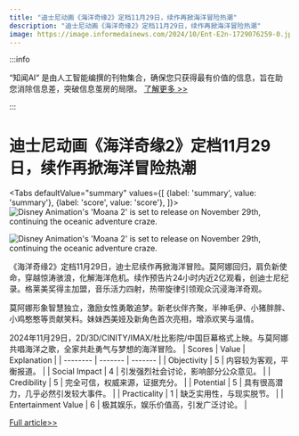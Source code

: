 ```yaml
---
title: "迪士尼动画《海洋奇缘2》定档11月29日，续作再掀海洋冒险热潮"
description: "迪士尼动画《海洋奇缘2》定档11月29日，续作再掀海洋冒险热潮"
image: https://image.informedainews.com/2024/10/Ent-E2n-1729076259-0.jpg
---
```



:::info

“知闻AI“ 是由人工智能编撰的刊物集合，确保您只获得最有价值的信息，旨在助您消除信息差，突破信息茧房的局限。  [了解更多 >>](/)

:::

# 迪士尼动画《海洋奇缘2》定档11月29日，续作再掀海洋冒险热潮


<Tabs
	defaultValue="summary"
	values={[
	{label: 'summary', value: 'summary'},
	{label: 'score', value: 'score'},
]}>
<TabItem value="summary">
<img
  src="https://image.informedainews.com/2024/10/Ent-E2n-1729076259-0.jpg"
  alt="Disney Animation's 'Moana 2' is set to release on November 29th, continuing the oceanic adventure craze."
/>

<img
  src="https://image.informedainews.com/2024/10/Ent-vUc-1729076259-4.jpg"
  alt="Disney Animation's 'Moana 2' is set to release on November 29th, continuing the oceanic adventure craze."
/>



《海洋奇缘2》定档11月29日，迪士尼续作再掀海洋冒险。莫阿娜回归，肩负新使命，穿越惊涛骇浪，化解海洋危机。续作预告片24小时内近2亿观看，创迪士尼纪录。格莱美奖得主加盟，音乐活力四射，热带旋律引领观众沉浸海洋奇观。

莫阿娜形象智慧独立，激励女性勇敢追梦。新老伙伴齐聚，半神毛伊、小猪胖胖、小鸡憨憨等贡献笑料。妹妹西美娅及新角色首次亮相，增添欢笑与温情。

2024年11月29日，2D/3D/CINITY/IMAX/杜比影院/中国巨幕格式上映。与莫阿娜共唱海洋之歌，全家共赴勇气与梦想的海洋冒险。
</TabItem>
<TabItem value="score">
	| Scores     | Value   | Explanation |
	| -------- | ------- | ------- |
	| Objectivity  | 5    | 内容较为客观，平衡报道。    |
	| Social Impact | 4     | 引发强烈社会讨论，影响部分公众意见。    |
	| Credibility    | 5    | 完全可信，权威来源，证据充分。    |
	| Potential    | 5    | 具有很高潜力，几乎必然引发较大事件。    |
	| Practicality    | 1    | 缺乏实用性，与现实脱节。    |
	| Entertainment Value    | 6    | 极其娱乐，娱乐价值高，引发广泛讨论。    |
</TabItem>
</Tabs>

[Full article>>](https://www.gcores.com/articles/189598)
